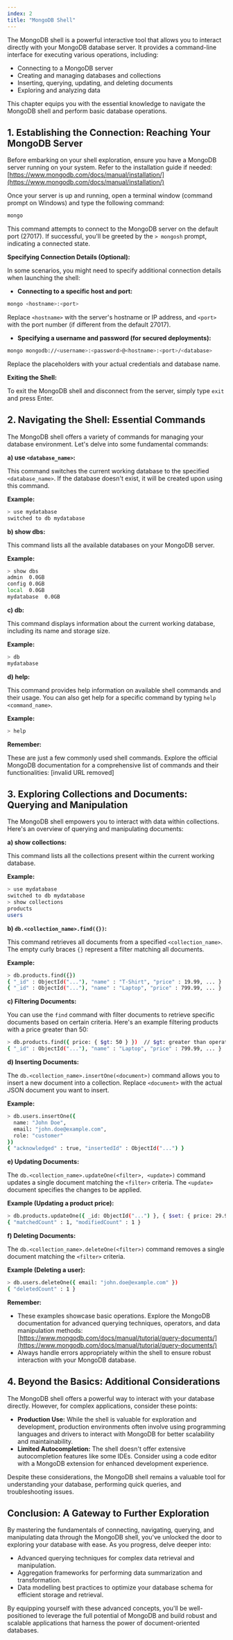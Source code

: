 ```yaml
---
index: 2
title: "MongoDB Shell"
---
```


The MongoDB shell is a powerful interactive tool that allows you to interact directly with your MongoDB database server. It provides a command-line interface for executing various operations, including:

- Connecting to a MongoDB server
- Creating and managing databases and collections
- Inserting, querying, updating, and deleting documents
- Exploring and analyzing data

This chapter equips you with the essential knowledge to navigate the MongoDB shell and perform basic database operations.

## 1. Establishing the Connection: Reaching Your MongoDB Server

Before embarking on your shell exploration, ensure you have a MongoDB server running on your system. Refer to the installation guide if needed: [https://www.mongodb.com/docs/manual/installation/](https://www.mongodb.com/docs/manual/installation/)

Once your server is up and running, open a terminal window (command prompt on Windows) and type the following command:

```bash
mongo
```

This command attempts to connect to the MongoDB server on the default port (27017). If successful, you'll be greeted by the `> mongosh` prompt, indicating a connected state.

**Specifying Connection Details (Optional):**

In some scenarios, you might need to specify additional connection details when launching the shell:

- **Connecting to a specific host and port:**

```bash
mongo <hostname>:<port>
```

Replace `<hostname>` with the server's hostname or IP address, and `<port>` with the port number (if different from the default 27017).

- **Specifying a username and password (for secured deployments):**

```bash
mongo mongodb://<username>:<password>@<hostname>:<port>/<database>
```

Replace the placeholders with your actual credentials and database name.

**Exiting the Shell:**

To exit the MongoDB shell and disconnect from the server, simply type `exit` and press Enter.

## 2. Navigating the Shell: Essential Commands

The MongoDB shell offers a variety of commands for managing your database environment. Let's delve into some fundamental commands:

**a) use `<database_name>`:**

This command switches the current working database to the specified `<database_name>`. If the database doesn't exist, it will be created upon using this command.

**Example:**

```bash
> use mydatabase
switched to db mydatabase
```

**b) show dbs:**

This command lists all the available databases on your MongoDB server.

**Example:**

```bash
> show dbs
admin  0.0GB
config 0.0GB
local  0.0GB
mydatabase  0.0GB
```

**c) db:**

This command displays information about the current working database, including its name and storage size.

**Example:**

```bash
> db
mydatabase
```

**d) help:**

This command provides help information on available shell commands and their usage. You can also get help for a specific command by typing `help <command_name>`.

**Example:**

```bash
> help
```

**Remember:**

These are just a few commonly used shell commands. Explore the official MongoDB documentation for a comprehensive list of commands and their functionalities: [invalid URL removed]

## 3. Exploring Collections and Documents: Querying and Manipulation

The MongoDB shell empowers you to interact with data within collections. Here's an overview of querying and manipulating documents:

**a) show collections:**

This command lists all the collections present within the current working database.

**Example:**

```bash
> use mydatabase
switched to db mydatabase
> show collections
products
users
```

**b) `db.<collection_name>.find({})`:**

This command retrieves all documents from a specified `<collection_name>`. The empty curly braces `{}` represent a filter matching all documents.

**Example:**

```bash
> db.products.find({})
{ "_id" : ObjectId("..."), "name" : "T-Shirt", "price" : 19.99, ... }
{ "_id" : ObjectId("..."), "name" : "Laptop", "price" : 799.99, ... }
```

**c) Filtering Documents:**

You can use the `find` command with filter documents to retrieve specific documents based on certain criteria. Here's an example filtering products with a price greater than 50:

```bash
> db.products.find({ price: { $gt: 50 } })  // $gt: greater than operator
{ "_id" : ObjectId("..."), "name" : "Laptop", "price" : 799.99, ... }
```

**d) Inserting Documents:**

The `db.<collection_name>.insertOne(<document>)` command allows you to insert a new document into a collection. Replace `<document>` with the actual JSON document you want to insert.

**Example:**

```bash
> db.users.insertOne({
  name: "John Doe",
  email: "john.doe@example.com",
  role: "customer"
})
{ "acknowledged" : true, "insertedId" : ObjectId("...") }
```

**e) Updating Documents:**

The `db.<collection_name>.updateOne(<filter>, <update>)` command updates a single document matching the `<filter>` criteria. The `<update>` document specifies the changes to be applied.

**Example (Updating a product price):**

```bash
> db.products.updateOne({ _id: ObjectId("...") }, { $set: { price: 29.99 } })
{ "matchedCount" : 1, "modifiedCount" : 1 }
```

**f) Deleting Documents:**

The `db.<collection_name>.deleteOne(<filter>)` command removes a single document matching the `<filter>` criteria.

**Example (Deleting a user):**

```bash
> db.users.deleteOne({ email: "john.doe@example.com" })
{ "deletedCount" : 1 }
```

**Remember:**

- These examples showcase basic operations. Explore the MongoDB documentation for advanced querying techniques, operators, and data manipulation methods: [https://www.mongodb.com/docs/manual/tutorial/query-documents/](https://www.mongodb.com/docs/manual/tutorial/query-documents/)
- Always handle errors appropriately within the shell to ensure robust interaction with your MongoDB database.

## 4. Beyond the Basics: Additional Considerations

The MongoDB shell offers a powerful way to interact with your database directly. However, for complex applications, consider these points:

- **Production Use:** While the shell is valuable for exploration and development, production environments often involve using programming languages and drivers to interact with MongoDB for better scalability and maintainability.
- **Limited Autocompletion:** The shell doesn't offer extensive autocompletion features like some IDEs. Consider using a code editor with a MongoDB extension for enhanced development experience.

Despite these considerations, the MongoDB shell remains a valuable tool for understanding your database, performing quick queries, and troubleshooting issues.

## Conclusion: A Gateway to Further Exploration

By mastering the fundamentals of connecting, navigating, querying, and manipulating data through the MongoDB shell, you've unlocked the door to exploring your database with ease. As you progress, delve deeper into:

- Advanced querying techniques for complex data retrieval and manipulation.
- Aggregation frameworks for performing data summarization and transformation.
- Data modelling best practices to optimize your database schema for efficient storage and retrieval.

By equipping yourself with these advanced concepts, you'll be well-positioned to leverage the full potential of MongoDB and build robust and scalable applications that harness the power of document-oriented databases.
